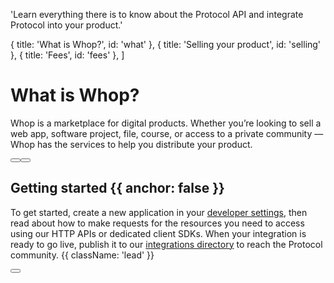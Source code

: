 
  'Learn everything there is to know about the Protocol API and integrate Protocol into your product.'

  { title: 'What is Whop?', id: 'what' },
  { title: 'Selling your product', id: 'selling' },
  { title: 'Fees', id: 'fees' },
]

<HeroPattern />

# What is Whop?

Whop is a marketplace for digital products. Whether you’re looking to sell a web app, software project, file, course, or access to a private community — Whop has the services to help you distribute your product.

<div className="not-prose mb-16 mt-6 flex gap-3">
  <Button
    href="https://dash.whop.com/signup"
    target="_blank"
    arrow="right"
    children="Quickstart"
  />
  <Button href="/sdks" variant="outline" children="Explore SDKs" />
</div>

## Getting started {{ anchor: false }}

To get started, create a new application in your [developer settings](#), then read about how to make requests for the resources you need to access using our HTTP APIs or dedicated client SDKs. When your integration is ready to go live, publish it to our [integrations directory](#) to reach the Protocol community. {{ className: 'lead' }}

<div className="not-prose">
  <Button
    href="/sdks"
    variant="text"
    arrow="right"
    children="Get your API key"
  />
</div>

<Guides />

<Resources />
